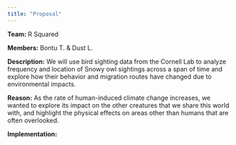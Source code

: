 ```yaml
---
title: "Proposal"
---
```


**Team:** R Squared

**Members:** Bontu T. & Dust L.

**Description:** We will use bird sighting data from the Cornell Lab to analyze frequency and location of Snowy owl sightings across a span of time and explore how their behavior and migration routes have changed due to environmental impacts.

**Reason:** As the rate of human-induced climate change increases, we wanted to explore its impact on the other creatures that we share this world with, and highlight the physical effects on areas other than humans that are often overlooked. 

**Implementation:**





